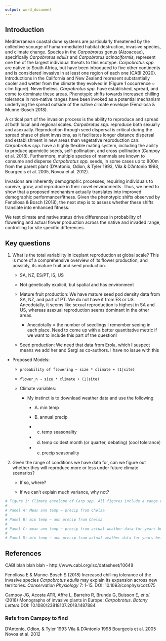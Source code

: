 ```yaml
---
output: word_document
---
```



## Introduction

Mediterranean coastal dune systems are particularly threatened by the collective scourge of human-mediated habitat destruction, invasive species, and climate change. Species in the _Carpobrotus_ genus (Aizoaceae), specifically _Carpobrotus edulis_ and _Carpobrotus acinaciformis_, represent one the of the largest individual threats to this ecotype. _Carpobrotus spp._ are native to South Africa, but have been introduced to five other continents and is considered invasive in at least one region of each one (CABI 2020). Introductions in the California and New Zealand represent substantially cooler and wetter from the climate they evolved in (Figure 1 occurrence ~ clim figure). Nevertheless, _Carpobrotus spp._ have established, spread, and come to dominate these areas. Phenotypic shifts towards increased chilling tolerance in non-native ranges have been invoked as a potential mechanism underlying the spread outside of the native climate envelope (Fenollosa & Munne-Bosch 2018). 

A critical part of the invasion process is the ability to reproduce and spread at both local and regional scales. _Carpobrotus spp._ reproduce both sexually and asexually. Reproduction through seed dispersal is critical during the spread phase of plant invasions, as it facilitates longer distance dispersal and establishment in new areas than vegetative reproduction can. _Carpobrotus spp._ have a highly flexible mating system, including the ability to produce apomictic seeds, self-pollination, and cross-pollination (Campoy et al. 2018). Furthermore, multiple species of mammals are known to consume and disperse _Carpobrotus spp._ seeds, in some cases up to 800m from the parent plant (D'Antonio, Odion, & Tyler 1993, Vila & D'Antonio 1998, Bourgeois et al. 2005, Novoa et al. 2012). 

Invasions are inherently demographic processes, requiring individuals to survive, grow, and reproduce in their novel environments. Thus, we need to show that a proposed mechanism actually translates into improved demographic performance/fitness. Given the phenotypic shifts observed by Fenollosa & Bosch (2018), the next step is to assess whether these shifts translate into enhanced fitness.  

We test climate and native status drive differences in probability of flowering and actual flower production across the native and invaded range, controlling for site specific differences.


## Key questions

1. What is the total variability in iceplant reproduction at global scale? This is more of a comprehensive overview of its flower production, and possibly, its mature fruit and seed production. 

    + SA, NZ, ES/PT, IS, US
    
    + Not genetically explicit, but spatial and has environment 
    
    + Mature fruit production: We have mature seed pod density data from SA, NZ, and part of PT. We do not have it from ES or US. Anecdotally, it seems like sexual reproduction is highest in SA and US, whereas asexual reproduction seems dominant in the other areas.
    
      + Anecdotally = the number of seedlings I remember seeing in each place. Need to come up with a better quantitative metric if we want to include this part of the question!
      
    + Seed production: We need that data from Erola, which I suspect means we add her and Sergi as co-authors. I have no issue with this
    
    
  + Proposed Models:
  
    + `probability of flowering ~ size * climate + (1|site)`
    
    + `flower_n ~ size * climate + (1|site)`
    
    + Climate variables:
    
      + My instinct is to download weather data and use the following:
      
          + A. min temp
          
          + B. annual precip
          
          + c. temp seasonality
          
          + d. temp coldest month (or quarter, debating) (cool tolerance)
          
          + e. precip seasonality
    
2. Given the range of conditions we have data for, can we figure out whether they will reproduce more or less under future climate scenarios?

    + If so, where?
    
    + If we can't explain much variance, why not?

```r

# Figure 1: Climate envelope of Carp spp. All figures include a range of GBIF occurrences in light colors, and our actual sites highlighted to illustrate range of sampling relative to actual global climate that they experience
# 
# Panel A: Mean ann temp ~ precip from Chelsa
# 
# Panel B: min temp ~ ann precip from Chelsa
# 
# Panel C: mean ann temp ~ precip from actual weather data for years before sampling (e.g. 2016-2018)
# 
# Panel D: min temp ~ ann precip from actual weather data for years before sampling (e.g. 2016-2018)

```


## References

CABI blah blah blah - http://www.cabi.org/isc/datasheet/10648

Fenollosa E & Munne-Bosch S (2018) Increased chilling tolerance of the invasive species _Carpobrotus edulis_ may explain its expansion across new territories. _Conservation Physiology_ 7: 1-15. DOI: 10.1093/conphys/coz075

Campoy JG, Acosta ATR, Affre L, Barreiro R, Brundu G, Buisson E, _et al._ (2018) Monographs of invasive plants in Europe: _Carpobrotus_. _Botany Letters_ DOI: 10.1080/23818107.2018.1487884


### Refs from Campoy to find

D'Antonio, Odion, & Tyler 1993
Vila & D'Antonio 1998
Bourgeois et al. 2005
Novoa et al. 2012
